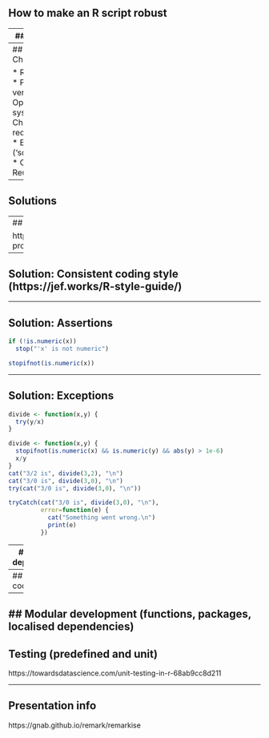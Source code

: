 ## How to make an R script robust

---
## Robust? 

“robustness is the ability of a computer system to cope with errors during execution and cope with erroneous input.” https://en.wikipedia.org/wiki/Robustness_(computer_science) 

---
## Challenges 

* R versions 
* Package versions 
* Operating systems 
* Changing requirements 
* Extensions (‘scalability’) 
* Code Reuse 

---

## Solutions 

---
## Solution: Comments 
```r
## this isn't code!
```

https://cran.r-project.org/web/packages/roxygen2/vignettes/roxygen2.html
```r
#' Add together two numbers
#'
#' @param x A number
#' @param y A number
#' @return The sum of \code{x} and \code{y}
#' @examples
#' add(1, 1)
#' add(10, 1)
add <- function(x, y) {
  x + y
}
```
---

## Solution: Consistent coding style (https://jef.works/R-style-guide/) 

---

## Solution: Assertions 
```r
if (!is.numeric(x))
  stop("'x' is not numeric")
```

```r
stopifnot(is.numeric(x))
```

---

## Solution: Exceptions  

```r
divide <- function(x,y) {
  try(y/x)
}
```

```r
divide <- function(x,y) {
  stopifnot(is.numeric(x) && is.numeric(y) && abs(y) > 1e-6)
  x/y
}
cat("3/2 is", divide(3,2), "\n")
cat("3/0 is", divide(3,0), "\n")
try(cat("3/0 is", divide(3,0), "\n"))
```

```r
tryCatch(cat("3/0 is", divide(3,0), "\n"), 
         error=function(e) {
           cat("Something went wrong.\n")
           print(e)
         })
```


---
## Minimal dependencies 
---
## Reuse code 
---
## Modular development (functions, packages, localised dependencies) 
---
## Testing (predefined and unit) 
https://towardsdatascience.com/unit-testing-in-r-68ab9cc8d211 

---
## Presentation info
https://gnab.github.io/remark/remarkise
